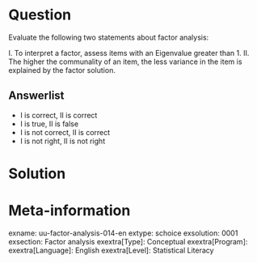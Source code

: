 Question
========
Evaluate the following two statements about factor analysis:

I. To interpret a factor, assess items with an Eigenvalue greater than 1. II. The higher the communality of an item, the less variance in the item is explained by the factor solution.


  
Answerlist
----------
* I is correct, II is correct
* I is true, II is false
* I is not correct, II is correct
* I is not right, II is not right

Solution
========

Meta-information
================
exname: uu-factor-analysis-014-en
extype: schoice
exsolution: 0001
exsection: Factor analysis
exextra[Type]: Conceptual
exextra[Program]: 
exextra[Language]: English
exextra[Level]: Statistical Literacy

